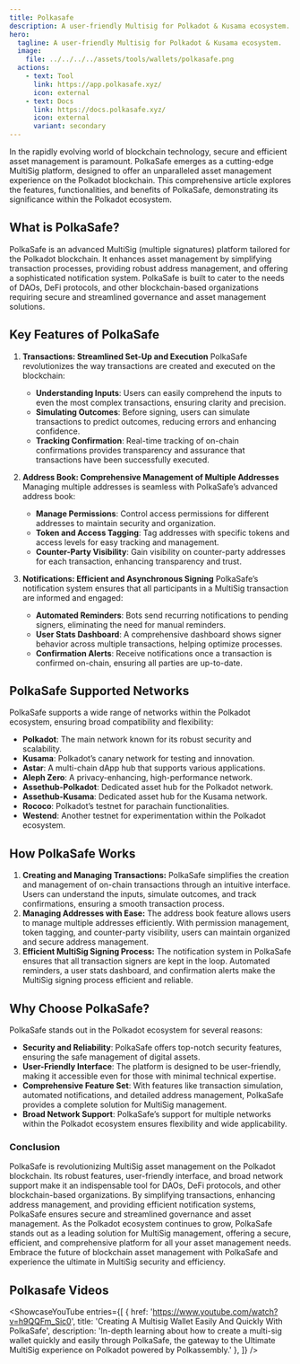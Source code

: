 ```yaml
---
title: Polkasafe
description: A user-friendly Multisig for Polkadot & Kusama ecosystem.
hero:
  tagline: A user-friendly Multisig for Polkadot & Kusama ecosystem.
  image: 
    file: ../../../../assets/tools/wallets/polkasafe.png
  actions:
    - text: Tool
      link: https://app.polkasafe.xyz/
      icon: external
    - text: Docs
      link: https://docs.polkasafe.xyz/
      icon: external
      variant: secondary
---
```



In the rapidly evolving world of blockchain technology, secure and efficient asset management is paramount. PolkaSafe emerges as a cutting-edge MultiSig platform, designed to offer an unparalleled asset management experience on the Polkadot blockchain. This comprehensive article explores the features, functionalities, and benefits of PolkaSafe, demonstrating its significance within the Polkadot ecosystem.

## What is PolkaSafe?
PolkaSafe is an advanced MultiSig (multiple signatures) platform tailored for the Polkadot blockchain. It enhances asset management by simplifying transaction processes, providing robust address management, and offering a sophisticated notification system. PolkaSafe is built to cater to the needs of DAOs, DeFi protocols, and other blockchain-based organizations requiring secure and streamlined governance and asset management solutions.

## Key Features of PolkaSafe
1. **Transactions: Streamlined Set-Up and Execution**
PolkaSafe revolutionizes the way transactions are created and executed on the blockchain:
    - **Understanding Inputs**: Users can easily comprehend the inputs to even the most complex transactions, ensuring clarity and precision.
    - **Simulating Outcomes**: Before signing, users can simulate transactions to predict outcomes, reducing errors and enhancing confidence.
    - **Tracking Confirmation**: Real-time tracking of on-chain confirmations provides transparency and assurance that transactions have been successfully executed.

2. **Address Book: Comprehensive Management of Multiple Addresses**
Managing multiple addresses is seamless with PolkaSafe’s advanced address book:
    - **Manage Permissions**: Control access permissions for different addresses to maintain security and organization.
    - **Token and Access Tagging**: Tag addresses with specific tokens and access levels for easy tracking and management.
    - **Counter-Party Visibility**: Gain visibility on counter-party addresses for each transaction, enhancing transparency and trust.

3. **Notifications: Efficient and Asynchronous Signing**
PolkaSafe’s notification system ensures that all participants in a MultiSig transaction are informed and engaged:
    - **Automated Reminders**: Bots send recurring notifications to pending signers, eliminating the need for manual reminders.
    - **User Stats Dashboard**: A comprehensive dashboard shows signer behavior across multiple transactions, helping optimize processes.
    - **Confirmation Alerts**: Receive notifications once a transaction is confirmed on-chain, ensuring all parties are up-to-date.

## PolkaSafe Supported Networks
PolkaSafe supports a wide range of networks within the Polkadot ecosystem, ensuring broad compatibility and flexibility:
- **Polkadot**: The main network known for its robust security and scalability.
- **Kusama**: Polkadot’s canary network for testing and innovation.
- **Astar**: A multi-chain dApp hub that supports various applications.
- **Aleph Zero**: A privacy-enhancing, high-performance network.
- **Assethub-Polkadot**: Dedicated asset hub for the Polkadot network.
- **Assethub-Kusama**: Dedicated asset hub for the Kusama network.
- **Rococo**: Polkadot’s testnet for parachain functionalities.
- **Westend**: Another testnet for experimentation within the Polkadot ecosystem.

## How PolkaSafe Works
1. **Creating and Managing Transactions:** PolkaSafe simplifies the creation and management of on-chain transactions through an intuitive interface. Users can understand the inputs, simulate outcomes, and track confirmations, ensuring a smooth transaction process.
2. **Managing Addresses with Ease:** The address book feature allows users to manage multiple addresses efficiently. With permission management, token tagging, and counter-party visibility, users can maintain organized and secure address management.
3. **Efficient MultiSig Signing Process:** The notification system in PolkaSafe ensures that all transaction signers are kept in the loop. Automated reminders, a user stats dashboard, and confirmation alerts make the MultiSig signing process efficient and reliable.

## Why Choose PolkaSafe?
PolkaSafe stands out in the Polkadot ecosystem for several reasons:
- **Security and Reliability**: PolkaSafe offers top-notch security features, ensuring the safe management of digital assets.
- **User-Friendly Interface**: The platform is designed to be user-friendly, making it accessible even for those with minimal technical expertise.
- **Comprehensive Feature Set**: With features like transaction simulation, automated notifications, and detailed address management, PolkaSafe provides a complete solution for MultiSig management.
- **Broad Network Support**: PolkaSafe’s support for multiple networks within the Polkadot ecosystem ensures flexibility and wide applicability.

### Conclusion
PolkaSafe is revolutionizing MultiSig asset management on the Polkadot blockchain. Its robust features, user-friendly interface, and broad network support make it an indispensable tool for DAOs, DeFi protocols, and other blockchain-based organizations. By simplifying transactions, enhancing address management, and providing efficient notification systems, PolkaSafe ensures secure and streamlined governance and asset management.
As the Polkadot ecosystem continues to grow, PolkaSafe stands out as a leading solution for MultiSig management, offering a secure, efficient, and comprehensive platform for all your asset management needs. Embrace the future of blockchain asset management with PolkaSafe and experience the ultimate in MultiSig security and efficiency.

## Polkasafe Videos
<ShowcaseYouTube
  entries={[
    {
      href: 'https://www.youtube.com/watch?v=h9QQFm_Sic0',
      title: 'Creating A Multisig Wallet Easily And Quickly With PolkaSafe',
      description: 'In-depth learning about how to create a multi-sig wallet quickly and easily through PolkaSafe, the gateway to the Ultimate MultiSig experience on Polkadot powered by Polkassembly.'
    },
  ]} />
